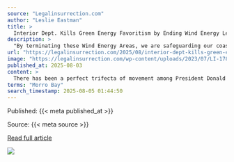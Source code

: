 ```yaml
---
source: "Legalinsurrection.com"
author: "Leslie Eastman"
title: >
  Interior Dept. Kills Green Energy Favoritism by Ending Wind Energy Leasing Area Designations
description: >
  "By terminating these Wind Energy Areas, we are safeguarding our coastal environments and local economies from unchecked development, while ensuring our power grids are not underpinned by unreliable, subsidized energy sources." The post Interior Dept. Kills G…
url: "https://legalinsurrection.com/2025/08/interior-dept-kills-green-energy-favoritism-by-ending-wind-energy-leasing-area-designations/"
image: "https://legalinsurrection.com/wp-content/uploads/2023/07/LI-178-Offshore-Wind-Farm.png"
published_at: 2025-08-03
content: >
  There has been a perfect trifecta of movement among President Donald Trump’s cabinet members and agency administrators, with a focus on making our energy sources both reliable and affordable.  First,… [+6236 chars]
terms: "Morro Bay"
search_timestamp: 2025-08-05 01:44:50
---
```



Published: {{< meta published_at >}}


Source: {{< meta source >}}


[Read full article]({{< meta url >}}){target='_blank'}



![](`r rmarkdown::metadata$image[1]`)
